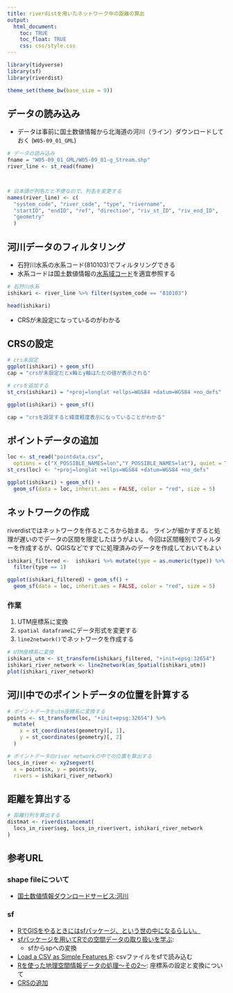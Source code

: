 ```yaml
---
title: riverdistを用いたネットワーク中の距離の算出
output:
  html_document:
    toc: TRUE
    toc_float: TRUE
    css: css/style.css
---
```


```r
library(tidyverse)
library(sf)
library(riverdist)
```

```r
theme_set(theme_bw(base_size = 9))
```

## データの読み込み

- データは事前に国土数値情報から北海道の河川（ライン）ダウンロードしておく (`W05-09_01_GML`)

```r
# データの読み込み
fname = "W05-09_01_GML/W05-09_01-g_Stream.shp"
river_line <- st_read(fname)



# 日本語が列名だと不便なので、列名を変更する
names(river_line) <- c(
  "system_code", "river_code", "type", "rivername",
  "startID", "endID", "ref", "direction", "riv_st_ID", "riv_end_ID",
  "geometry"
  )
```

## 河川データのフィルタリング

- 石狩川水系の水系コード(810103)でフィルタリングできる
- 水系コードは国土数値情報の[水系域コード](https://nlftp.mlit.go.jp/ksj/gml/codelist/WaterSystemCodeCd.html)を適宜参照する

```r
# 石狩川水系
ishikari <- river_line %>% filter(system_code == "810103")
```

```r
head(ishikari)
```

- CRSが未設定になっているのがわかる

## CRSの設定

```r
# crs未設定
ggplot(ishikari) + geom_sf()
cap = "crsが未設定だとx軸とy軸はただの値が表示される"
```

```r
# crsを追加する
st_crs(ishikari) = "+proj=longlat +ellps=WGS84 +datum=WGS84 +no_defs"

ggplot(ishikari) + geom_sf()

cap = "crsを設定すると緯度軽度表示になっていることがわかる"
```


## ポイントデータの追加

```r
loc <- st_read("pointdata.csv",
  options = c("X_POSSIBLE_NAMES=lon","Y_POSSIBLE_NAMES=lat"), quiet = TRUE)
st_crs(loc) <- "+proj=longlat +ellps=WGS84 +datum=WGS84 +no_defs"
```

```r
ggplot(ishikari) + geom_sf() +
  geom_sf(data = loc, inherit.aes = FALSE, color = "red", size = 5)
```


## ネットワークの作成

riverdistではネットワークを作るところから始まる。
ラインが細かすぎると処理が遅いのでデータの区間を限定したほうがよい。
今回は区間種別でフィルターを作成するが、QGISなどですでに処理済みのデータを作成しておいてもよい

```r
ishikari_filtered <-  ishikari %>% mutate(type = as.numeric(type)) %>% 
  filter(type == 1)

ggplot(ishikari_filtered) + geom_sf() + 
  geom_sf(data = loc, inherit.aes = FALSE, color = "red", size = 5)
```

### 作業

1. UTM座標系に変換
2. `spatial dataframe`にデータ形式を変更する
3. `line2network()`でネットワークを作成する

```r
# UTM座標系に変換
ishikari_utm <- st_transform(ishikari_filtered, "+init=epsg:32654")
ishikari_river_network <- line2network(as_Spatial(ishikari_utm))
plot(ishikari_river_network)
```

## 河川中でのポイントデータの位置を計算する

```r
# ポイントデータをutm座標系に変換する
points <- st_transform(loc, "+init=epsg:32654") %>% 
  mutate(
    x = st_coordinates(geometry)[, 1],
    y = st_coordinates(geometry)[, 2]
  )

# ポイントデータのriver networkの中での位置を算出する
locs_in_river <- xy2segvert(
  x = points$x, y = points$y,
  rivers = ishikari_river_network)
```

## 距離を算出する

```r
# 距離行列を算出する
distmat <- riverdistancemat(
  locs_in_river$seg, locs_in_river$vert, ishikari_river_network
)
```


## 参考URL

### shape fileについて

- [国土数値情報ダウンロードサービス:河川](https://nlftp.mlit.go.jp/ksj/gml/datalist/KsjTmplt-W05.html)

### sf

- [RでGISをやるときにはsfパッケージ、という世の中になるらしい。](https://notchained.hatenablog.com/entry/2017/01/06/213333)
- [sfパッケージを用いてRでの空間データの取り扱いを学ぶ](https://tsukubar.github.io/r-spatial-guide/simple-feature-for-r.html):
  - sfからspへの変換
- [Load a CSV as Simple Features R](https://gis.stackexchange.com/questions/305403/load-a-csv-as-simple-features-r): csvファイルをsfで読み込む
- [Rを使った地理空間情報データの処理～その2～](https://qiita.com/iwasaki_kenichi/items/e2f0c6777263a93c7230): 座標系の設定と変換について
- [CRSの追加](https://keita43a.hatenablog.com/entry/2018/10/24/004341)
